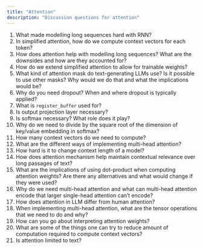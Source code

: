 ```yaml
---
title: "Attention"
description: "Discussion questions for attention"
---
```


1. What made modelling long sequences hard with RNN?
2. In simplified attention, how do we compute context vectors for each token?
3. How does attention help with modelling long sequences?
   What are the downsides and how are they accounted for?
4. How do we extend simplified attention to allow for trainable weights?
5. What kind of attention mask do text-generating LLMs use?
   Is it possible to use other masks?
   Why would we do that and what the implications would be?
6. Why do you need dropout?
   When and where dropout is typically applied?
7. What is `register_buffer` used for?
8. Is output projection layer necessary?
9. Is softmax necessary?
   What role does it play?
10. Why do we need to divide by the square root of the dimension of key/value embedding in softmax?
11. How many context vectors do we need to compute?
12. What are the different ways of implementing multi-head attention?
13. How hard is it to change context length of a model?
14. How does attention mechanism help maintain contextual relevance over
    long passages of text?
15. What are the implications of using dot-product when computing attention weights?
    Are there any alternatives and what would change if they were used?
16. Why do we need multi-head attention and what can multi-head attention
    encode that larger single-head attention can't encode?
17. How does attention in LLM differ from human attention?
18. When implementing multi-head attention, what are the tensor operations
    that we need to do and why?
19. How can you go about interpreting attention weights?
20. What are some of the things one can try to reduce amount of computation required to
    compute context vectors?
21. Is attention limited to text?
